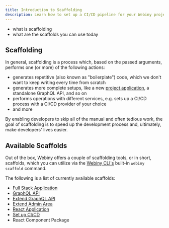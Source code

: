 ```yaml
---
title: Introduction to Scaffolding
description: Learn how to set up a CI/CD pipeline for your Webiny project.
---
```



<Alert type="success" title="What you'll learn">

- what is scaffolding
- what are the scaffolds you can use today

</Alert>

## Scaffolding

In general, scaffolding is a process which, based on the passed arguments, performs one (or more) of the following actions:

- generates repetitive (also known as "boilerplate") code, which we don't want to keep writing every time from scratch
- generates more complete setups, like a new [project application](/docs/key-topics/project-organization/project-applications-and-packages/), a standalone GraphQL API, and so on
- performs operations with different services, e.g. sets up a CI/CD process with a CI/CD provider of your choice
- and more

By enabling developers to skip all of the manual and often tedious work, the goal of scaffolding is to speed up the development process and, ultimately, make developers' lives easier.

## Available Scaffolds

Out of the box, Webiny offers a couple of scaffolding tools, or in short, scaffolds, which you can utilize via the [Webiny CLI's](../../core-development-concepts/basics/webiny-cli) built-in `webiny scaffold` command.

The following is a list of currently available scaffolds:

- [Full Stack Application](../../core-development-concepts/scaffolding/full-stack-application)
- [GraphQL API](../../core-development-concepts/scaffolding/graphql-api)
- [Extend GraphQL API](../../core-development-concepts/scaffolding/extend-graphql-api)
- [Extend Admin Area](../../admin-area/new-app-tutorial/scaffolding)
- [React Application](../../core-development-concepts/scaffolding/react-application)
- [Set up CI/CD](../../core-development-concepts/ci-cd/setup)
- React Component Package
